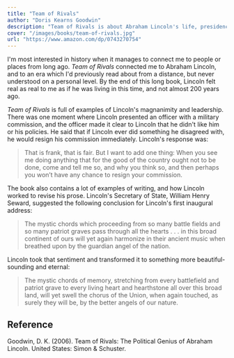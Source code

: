 ```yaml
---
title: "Team of Rivals"
author: "Doris Kearns Goodwin"
description: "Team of Rivals is about Abraham Lincoln's life, presidency, and leadership."
cover: "/images/books/team-of-rivals.jpg"
url: "https://www.amazon.com/dp/0743270754"
---
```


I'm most interested in history when it manages to connect me to people or places from long ago. _Team of Rivals_ connected me to Abraham Lincoln, and to an era which I'd previously read about from a distance, but never understood on a personal level. By the end of this long book, Lincoln felt real as real to me as if he was living in this time, and not almost 200 years ago.

_Team of Rivals_ is full of examples of Lincoln's magnanimity and leadership. There was one moment where Lincoln presented an officer with a military commission, and the officer made it clear to Lincoln that he didn't like him or his policies. He said that if Lincoln ever did something he disagreed with, he would resign his commission immediately. Lincoln's response was:

> That is frank, that is fair. But I want to add one thing: When you see me doing anything that for the good of the country ought not to be done, come and tell me so, and why you think so, and then perhaps you won’t have any chance to resign your commission.

The book also contains a lot of examples of writing, and how Lincoln worked to revise his prose. Lincoln's Secretary of State, William Henry Seward, suggested the following conclusion for Lincoln's first inaugural address:

> The mystic chords which proceeding from so many battle fields and so many patriot graves pass through all the hearts . . . in this broad continent of ours will yet again harmonize in their ancient music when breathed upon by the guardian angel of the nation.

Lincoln took that sentiment and transformed it to something more beautiful-sounding and eternal:

> The mystic chords of memory, stretching from every battlefield and patriot grave to every living heart and hearthstone all over this broad land, will yet swell the chorus of the Union, when again touched, as surely they will be, by the better angels of our nature.

## Reference

Goodwin, D. K. (2006). Team of Rivals: The Political Genius of Abraham Lincoln. United States: Simon & Schuster.
